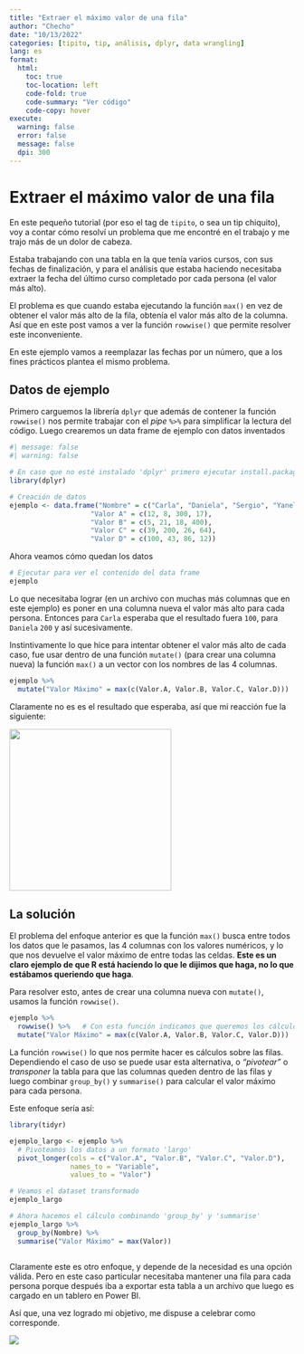 ```yaml
---
title: "Extraer el máximo valor de una fila"
author: "Checho"
date: "10/13/2022"
categories: [tipito, tip, análisis, dplyr, data wrangling]
lang: es
format:
  html:
    toc: true
    toc-location: left
    code-fold: true
    code-summary: "Ver código"
    code-copy: hover
execute: 
  warning: false
  error: false
  message: false
  dpi: 300
---
```


# Extraer el máximo valor de una fila

En este pequeño tutorial (por eso el tag de `tipito`, o sea un tip chiquito), voy a contar cómo resolví un problema que me encontré en el trabajo y me trajo más de un dolor de cabeza.

Estaba trabajando con una tabla en la que tenía varios cursos, con sus fechas de finalización, y para el análisis que estaba haciendo necesitaba extraer la fecha del último curso completado por cada persona (el valor más alto).

El problema es que cuando estaba ejecutando la función `max()` en vez de obtener el valor más alto de la fila, obtenía el valor más alto de la columna. Así que en este post vamos a ver la función `rowwise()` que permite resolver este inconveniente.

En este ejemplo vamos a reemplazar las fechas por un número, que a los fines prácticos plantea el mismo problema.

## Datos de ejemplo

Primero carguemos la librería `dplyr` que además de contener la función `rowwise()` nos permite trabajar con el *pipe* `%>%` para simplificar la lectura del código. Luego crearemos un data frame de ejemplo con datos inventados

```r
#| message: false
#| warning: false

# En caso que no esté instalado 'dplyr' primero ejecutar install.package("dplyr")
library(dplyr)

# Creación de datos
ejemplo <- data.frame("Nombre" = c("Carla", "Daniela", "Sergio", "Yanel"),
                    "Valor A" = c(12, 8, 300, 17),
                    "Valor B" = c(5, 21, 18, 400),
                    "Valor C" = c(39, 200, 26, 64), 
                    "Valor D" = c(100, 43, 86, 12))
```

Ahora veamos cómo quedan los datos

```r
# Ejecutar para ver el contenido del data frame
ejemplo
```

Lo que necesitaba lograr (en un archivo con muchas más columnas que en este ejemplo) es poner en una columna nueva el valor más alto para cada persona. Entonces para `Carla` esperaba que el resultado fuera `100`, para `Daniela` `200` y así sucesivamente.

Instintivamente lo que hice para intentar obtener el valor más alto de cada caso, fue usar dentro de una función `mutate()` (para crear una columna nueva) la función `max()` a un vector con los nombres de las 4 columnas.

```r
ejemplo %>% 
  mutate("Valor Máximo" = max(c(Valor.A, Valor.B, Valor.C, Valor.D)))
```

Claramente no es es el resultado que esperaba, así que mi reacción fue la siguiente:

![](https://media.giphy.com/media/PmRgaD2xj0KH2pPrVF/giphy.gif){width="286"}

## La solución

El problema del enfoque anterior es que la función `max()` busca entre todos los datos que le pasamos, las 4 columnas con los valores numéricos, y lo que nos devuelve el valor máximo de entre todas las celdas. **Este es un claro ejemplo de que R está haciendo lo que le dijimos que haga, no lo que estábamos queriendo que haga**.

Para resolver esto, antes de crear una columna nueva con `mutate()`, usamos la función `rowwise()`.

```r
ejemplo %>% 
  rowwise() %>%   # Con esta función indicamos que queremos los cálculos sobre las filas
  mutate("Valor Máximo" = max(c(Valor.A, Valor.B, Valor.C, Valor.D)))
```

La función `rowwise()` lo que nos permite hacer es cálculos sobre las filas. Dependiendo el caso de uso se puede usar esta alternativa, o *"pivotear"* o *transponer* la tabla para que las columnas queden dentro de las filas y luego combinar `group_by()` y `summarise()` para calcular el valor máximo para cada persona.

Este enfoque sería así:

```r
library(tidyr)

ejemplo_largo <- ejemplo %>% 
  # Pivoteamos los datos a un formato 'largo'
  pivot_longer(cols = c("Valor.A", "Valor.B", "Valor.C", "Valor.D"), 
               names_to = "Variable",
               values_to = "Valor")

# Veamos el dataset transformado
ejemplo_largo

# Ahora hacemos el cálculo combinando 'group_by' y 'summarise'
ejemplo_largo %>% 
  group_by(Nombre) %>% 
  summarise("Valor Máximo" = max(Valor))
  
```

Claramente este es otro enfoque, y depende de la necesidad es una opción válida. Pero en este caso particular necesitaba mantener una fila para cada persona porque después iba a exportar esta tabla a un archivo que luego es cargado en un tablero en Power BI.

Así que, una vez logrado mi objetivo, me dispuse a celebrar como corresponde.

![](https://media.giphy.com/media/lhwgeqN0pLPBMlFNnn/giphy.gif)
